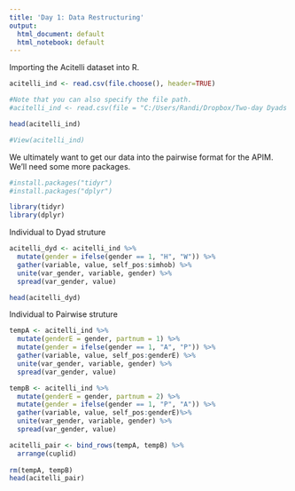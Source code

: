 ```yaml
---
title: 'Day 1: Data Restructuring'
output:
  html_document: default
  html_notebook: default
---
```



Importing the Acitelli dataset into R.

```r
acitelli_ind <- read.csv(file.choose(), header=TRUE)

#Note that you can also specify the file path.
#acitelli_ind <- read.csv(file = "C:/Users/Randi/Dropbox/Two-day Dyads (UCSF)/Workshop Materials/Data/acitelli individual.csv", header=TRUE)

head(acitelli_ind)

#View(acitelli_ind)
```



We ultimately want to get our data into the pairwise format for the APIM. We'll need some more packages.

```r
#install.packages("tidyr")
#install.packages("dplyr")

library(tidyr)
library(dplyr)
```



Individual to Dyad struture

```r
acitelli_dyd <- acitelli_ind %>% 
  mutate(gender = ifelse(gender == 1, "H", "W")) %>%
  gather(variable, value, self_pos:simhob) %>%
  unite(var_gender, variable, gender) %>%
  spread(var_gender, value)

head(acitelli_dyd)
```



Individual to Pairwise struture

```r
tempA <- acitelli_ind %>% 
  mutate(genderE = gender, partnum = 1) %>%
  mutate(gender = ifelse(gender == 1, "A", "P")) %>%
  gather(variable, value, self_pos:genderE) %>%
  unite(var_gender, variable, gender) %>%
  spread(var_gender, value)

tempB <- acitelli_ind %>% 
  mutate(genderE = gender, partnum = 2) %>%
  mutate(gender = ifelse(gender == 1, "P", "A")) %>%
  gather(variable, value, self_pos:genderE)%>%
  unite(var_gender, variable, gender) %>%
  spread(var_gender, value)

acitelli_pair <- bind_rows(tempA, tempB) %>%
  arrange(cuplid) 
  
rm(tempA, tempB)
head(acitelli_pair)
```

